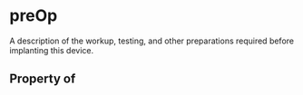 # preOp

A description of the workup, testing, and other preparations required before implanting this device.

## Property of



